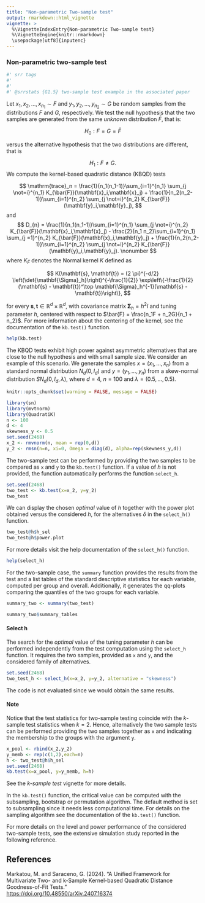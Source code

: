 ---
title: "Non-parametric Two-sample test"
output: rmarkdown::html_vignette
vignette: >
  %\VignetteIndexEntry{Non-parametric Two-sample test}
  %\VignetteEngine{knitr::rmarkdown}
  \usepackage[utf8]{inputenc}
---

### Non-parametric two-sample test
```{r srr-tags, eval = FALSE, echo = FALSE}
#' srr tags
#' 
#' 
#' @srrstats {G1.5} two-sample test example in the associated paper
```

Let $x_1, x_2, \ldots, x_{n_1} \sim F$ and 
$y_1, y_2, \ldots, y_{n_2} \sim G$ be
random samples from the distributions $F$ and $G$, respectively.
We test the null hypothesis that the two samples are generated from 
the same *unknown* distribution $\bar{F}$, that is:

$$
H_0: F = G = \bar{F}
$$

versus the alternative hypothesis that the two distributions are different, that is

$$
H_1: F \not = G.
$$
We compute the kernel-based quadratic distance (KBQD) tests

$$
    \mathrm{trace}_n =  \frac{1}{n_1(n_1-1)}\sum_{i=1}^{n_1} \sum_{j \not=i}^{n_1} K_{\bar{F}}(\mathbf{x}_i,\mathbf{x}_j) + \frac{1}{n_2(n_2-1)}\sum_{i=1}^{n_2} \sum_{j \not=i}^{n_2} K_{\bar{F}}(\mathbf{y}_i,\mathbf{y}_j),
$$
and
$$
    D_{n} =  \frac{1}{n_1(n_1-1)}\sum_{i=1}^{n_1} \sum_{j \not=i}^{n_2} K_{\bar{F}}(\mathbf{x}_i,\mathbf{x}_j) - \frac{2}{n_1 n_2}\sum_{i=1}^{n_1} \sum_{j =1}^{n_2} K_{\bar{F}}(\mathbf{x}_i,\mathbf{y}_j) 
     + \frac{1}{n_2(n_2-1)}\sum_{i=1}^{n_2} \sum_{j \not=i}^{n_2} K_{\bar{F}}(\mathbf{y}_i,\mathbf{y}_j).  \nonumber
$$
where $K_{\bar{F}}$ denotes the Normal kernel $K$ defined as

$$
K(\mathbf{s}, \mathbf{t}) = (2 \pi)^{-d/2} 
\left(\det{\mathbf{\Sigma}_h}\right)^{-\frac{1}{2}}  
\exp\left\{-\frac{1}{2}(\mathbf{s} - \mathbf{t})^\top 
\mathbf{\Sigma}_h^{-1}(\mathbf{s} - \mathbf{t})\right\},
$$

for every $\mathbf{s}, \mathbf{t} \in \mathbb{R}^d \times 
\mathbb{R}^d$, with covariance matrix $\mathbf{\Sigma}_h = h^2 I$ and
tuning parameter $h$, centered with respect to $\bar{F} = \frac{n_1F + n_2G}{n_1 + n_2}$. For more information about the centering of the kernel, see the documentation of the ``kb.test()`` function.
```{r eval=FALSE} 
help(kb.test) 
```

The KBQD tests exhibit high power against asymmetric alternatives that are close to the null hypothesis and with small sample size. We consider an example of this scenario. \cr
We generate the samples $x = (x_1, \ldots,x_n)$ from a standard normal distribution $N_d(0,I_d)$ and $y = (y_1, \ldots,y_n)$ from a skew-normal distribution $SN_d(0,I_d, \lambda)$, where $d=4$, $n=100$ and $\lambda= (0.5,\ldots,0.5)$.  
```{r setup, include=FALSE} 
knitr::opts_chunk$set(warning = FALSE, message = FALSE) 
```

```{r message=FALSE}
library(sn)
library(mvtnorm)
library(QuadratiK)
n <- 100
d <- 4
skewness_y <- 0.5
set.seed(2468)
x_2 <- rmvnorm(n, mean = rep(0,d))
y_2 <- rmsn(n=n, xi=0, Omega = diag(d), alpha=rep(skewness_y,d))
```
The two-sample test can be performed by providing the two samples to be compared as ``x`` and ``y`` to the ``kb.test()`` function. If a value of $h$ is not provided, the function automatically performs the function ``select_h``. 
```{r }
set.seed(2468)
two_test <- kb.test(x=x_2, y=y_2)
two_test
```
We can display the chosen *optimal* value of $h$ together with the power plot obtained versus the considered $h$, for the alternatives $\delta$ in the ``select_h()`` function.

```{r, fig.width=6, fig.height=4}
two_test@h$h_sel
two_test@h$power.plot
```

For more details visit the help documentation of the ``select_h()`` function.
```{r eval=FALSE} 
help(select_h) 
```

For the two-sample case, the ``summary`` function provides the results from the test and a list tables of the standard descriptive statistics for each variable, computed per group and overall.
Additionally, it generates the qq-plots comparing the quantiles of the two groups for each variable.

```{r, fig.width=6, fig.height=8}
summary_two <- summary(two_test)
```

```{r}
summary_two$summary_tables
```

#### Select h

The search for the *optimal* value of the tuning parameter $h$ can be performed independently from the test computation using the ``select_h`` function. It requires the two samples, provided as ``x`` and ``y``, and the considered family of alternatives. 
```{r, eval=FALSE}
set.seed(2468)
two_test_h <- select_h(x=x_2, y=y_2, alternative = "skewness")
```
The code is not evaluated since we would obtain the same results. 

#### Note

Notice that the test statistics for two-sample testing coincide with the $k$-sample test statistics when $k=2$. Hence, alternatively the two sample tests can be performed providing the two samples together as ``x`` and indicating the membership to the groups with the argument ``y``.
```{r }
x_pool <- rbind(x_2,y_2)
y_memb <- rep(c(1,2),each=n)
h <- two_test@h$h_sel
set.seed(2468)
kb.test(x=x_pool, y=y_memb, h=h)
```
See the *k-sample test* vignette for more details.

In the ``kb.test()`` function, the critical value can be computed with the subsampling, bootstrap or permutation algorithm. The default method is set to subsampling since it needs less computational time. For details on the sampling algorithm see the documentation of the ``kb.test()`` function.

For more details on the level and power performance of the considered two-sample tests, see the extensive simulation study reported in the following reference.

## References

Markatou, M. and Saraceno, G. (2024). “A Unified Framework for 
Multivariate Two- and k-Sample Kernel-based Quadratic Distance 
Goodness-of-Fit Tests.”  
[https://doi.org/10.48550/arXiv.2407.16374](https://doi.org/10.48550/arXiv.2407.16374)
